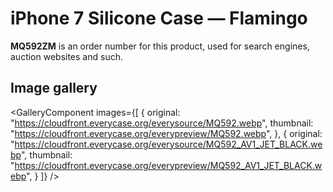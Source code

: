 
# iPhone 7 Silicone Case — Flamingo

<Callout type='info' emoji='👉🏻'>**MQ592ZM** is an order number for this product, used for search engines, auction websites and such.</Callout>

## Image gallery

<GalleryComponent
    images={[
      {
        original: "https://cloudfront.everycase.org/everysource/MQ592.webp",
        thumbnail: "https://cloudfront.everycase.org/everypreview/MQ592.webp",
      },
      {
        original: "https://cloudfront.everycase.org/everysource/MQ592_AV1_JET_BLACK.webp",
        thumbnail: "https://cloudfront.everycase.org/everypreview/MQ592_AV1_JET_BLACK.webp",
      }
    ]}
  />

